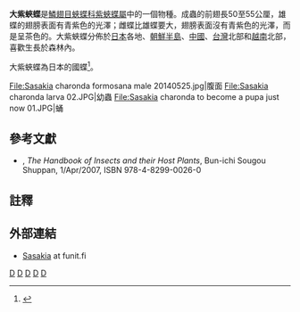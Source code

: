 {{NoteTA
|G1=Butterfly
}}
{{Speciesbox 
| taxon = Sasakia charonda
| image = Sasakia charonda formosana male back 20140525.jpg
| image_caption = 台灣亞種雄蝶（''S.c. formosana''）
| image2 = Sasakia charonda formosana female dorsal view 20150529.jpg
| image2_caption = 台灣亞種雌蝶（''S.c. formosana''）
| status = nt
| status_system = iucn3.1
| binomial_authority = (Hewitson, 1863)
}}

'''大紫蛺蝶'''是[[鱗翅目|鱗翅目]][[蛺蝶科|蛺蝶科]][[紫蛺蝶屬|紫蛺蝶屬]]中的一個物種。成蟲的前翅長50至55公厘，雄蝶的翅膀表面有青紫色的光澤；雌蝶比雄蝶要大，翅膀表面沒有青紫色的光澤，而是呈茶色的。大紫蛺蝶分佈於[[日本|日本]]各地、[[朝鮮半島|朝鮮半島]]、[[中國|中國]]、[[台灣|台灣]]北部和[[越南|越南]]北部，喜歡生長於森林內。

大紫蛺蝶為日本的國蝶<ref>{{Cite web |url=http://www.pteron-world.com/topics/world/oomurasaki.html |title=国蝶オオムラサキ |access-date=2014-06-07 |archive-date=2013-08-08 |archive-url=https://web.archive.org/web/20130808135946/http://pteron-world.com/topics/world/oomurasaki.html |dead-url=yes }}</ref>。

<gallery>
File:Sasakia charonda formosana male 20140525.jpg|腹面
File:Sasakia charonda larva 02.JPG|幼蟲
File:Sasakia charonda to become a pupa just now 01.JPG|蛹
</gallery>

==參考文獻==
*{{aut|Nobuo MORIUE & Masayuki HAYASHI}}, ''The Handbook of Insects and their Host Plants'', Bun-ichi Sougou Shuppan, 1/Apr/2007, ISBN 978-4-8299-0026-0

==註釋==
{{reflist}}

==外部連結==
{{Commons|Sasakia charonda}}
{{Wikispecies|Sasakia charonda}}
*[http://www.nic.funet.fi/pub/sci/bio/life/insecta/lepidoptera/ditrysia/papilionoidea/nymphalidae/apaturinae/sasakia/index.html Sasakia]{{Wayback|url=http://www.nic.funet.fi/pub/sci/bio/life/insecta/lepidoptera/ditrysia/papilionoidea/nymphalidae/apaturinae/sasakia/index.html |date=20070930224652 }} at funit.fi

{{Authority control}}
{{Taxonbar|from=Q714716}}

[[Category:紫蛺蝶屬|D]]
[[Category:中國蝴蝶|D]]
[[Category:臺灣蝴蝶|D]]
[[Category:日本國家象徵|D]]
[[Category:1863年描述的昆虫|D]]